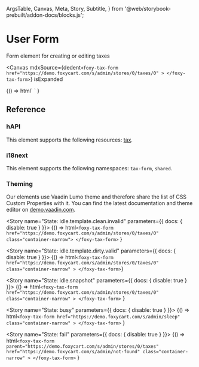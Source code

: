   ArgsTable,
  Canvas,
  Meta,
  Story,
  Subtitle,
} from  '@web/storybook-prebuilt/addon-docs/blocks.js';


<Meta title="Forms / TaxForm" />

# User Form

<Subtitle>Form element for creating or editing taxes</Subtitle>

<Canvas
  mdxSource={dedent`
    <foxy-tax-form
      href="https://demo.foxycart.com/s/admin/stores/0/taxes/0"
    >
    </foxy-tax-form>
  `}
  isExpanded
  >
  <Story name="Playground">
    {() =>
      html`
        <foxy-tax-form
          href="https://demo.foxycart.com/s/admin/stores/0/taxes/0"
        >
        </foxy-tax-form>
      `
    }
  </Story>
</Canvas>

## Reference

<ArgsTable of="foxy-tax-form" />

### hAPI

This element supports the following resources: [tax](https://api.foxycart.com/rels/tax).

### i18next

This element supports the following namespaces: `tax-form`, `shared`.

### Theming

Our elements use Vaadin Lumo theme and therefore share the list of CSS Custom Properties with it. You can find the latest documentation and theme editor on [demo.vaadin.com](https://demo.vaadin.com/lumo-editor/).

<Story name="State: idle.template.clean.invalid" parameters={{ docs: { disable: true } }}>
  {() =>
    html`
      <foxy-tax-form href="https://demo.foxycart.com/s/admin/stores/0/taxes/0" class="container-narrow">
      </foxy-tax-form>
    `
  }
</Story>

<Story name="State: idle.template.dirty.valid" parameters={{ docs: { disable: true } }}>
  {() => html`
    <foxy-tax-form
      href="https://demo.foxycart.com/s/admin/stores/0/taxes/0"
      class="container-narrow"
    >
    </foxy-tax-form>
  `}
</Story>

<Story name="State: idle.snapshot" parameters={{ docs: { disable: true } }}>
  {() =>
    html`
      <foxy-tax-form
        href="https://demo.foxycart.com/s/admin/stores/0/taxes/0"
        class="container-narrow"
      >
      </foxy-tax-form>
    `
  }
</Story>

<Story name="State: busy" parameters={{ docs: { disable: true } }}>
  {() =>
    html`
      <foxy-tax-form
        href="https://demo.foxycart.com/s/admin/sleep"
        class="container-narrow"
      >
      </foxy-tax-form>
    `
  }
</Story>

<Story name="State: fail" parameters={{ docs: { disable: true } }}>
  {() =>
    html`
      <foxy-tax-form
        parent="https://demo.foxycart.com/s/admin/stores/0/taxes"
        href="https://demo.foxycart.com/s/admin/not-found"
        class="container-narrow"
      >
      </foxy-tax-form>
    `
  }
</Story>
